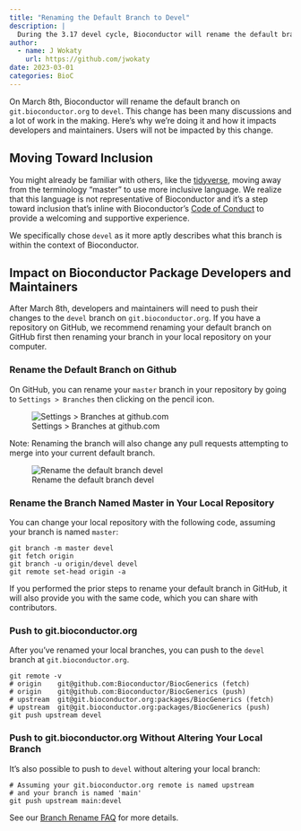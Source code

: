 ```yaml
---
title: "Renaming the Default Branch to Devel"
description: |
  During the 3.17 devel cycle, Bioconductor will rename the default branch devel.
author:
  - name: J Wokaty
    url: https://github.com/jwokaty
date: 2023-03-01
categories: BioC
---
```


On March 8th, Bioconductor will rename the default branch on
`git.bioconductor.org` to `devel`. This change has been many discussions and a
lot of work in the making. Here's why we're doing it and how it impacts
developers and maintainers. Users will not be impacted by this change.

## Moving Toward Inclusion

You might already be familiar with others, like the
[tidyverse](https://www.tidyverse.org/blog/2021/10/renaming-default-branch/),
moving away from the terminology "master" to use more inclusive language. We
realize that this language is not representative of Bioconductor and it's a
step toward inclusion that's inline with Bioconductor's
[Code of Conduct](https://www.bioconductor.org/about/code-of-conduct/)
to provide a welcoming and supportive experience.

We specifically chose `devel` as it more aptly describes what this branch is
within the context of Bioconductor.

## Impact on Bioconductor Package Developers and Maintainers

After March 8th, developers and maintainers will need to push their changes to
the `devel` branch on `git.bioconductor.org`. If you have a repository on
GitHub, we recommend renaming your default branch on GitHub first then renaming
your branch in your local repository on your computer.

### Rename the Default Branch on Github

On GitHub, you can rename your `master` branch in your repository by going to
`Settings > Branches` then clicking on the pencil icon.

![Settings > Branches at github.com](default_branch.png)

Note: Renaming the branch will also change any pull requests attempting to
merge into your current default branch.

![Rename the default branch devel](rename_branch.png)

### Rename the Branch Named Master in Your Local Repository

You can change your local repository with the following code, assuming your
branch is named `master`:

```
git branch -m master devel
git fetch origin
git branch -u origin/devel devel
git remote set-head origin -a
```

If you performed the prior steps to rename your default branch in GitHub, it
will also provide you with the same code, which you can share with contributors.

### Push to git.bioconductor.org

After you've renamed your local branches, you can push to the `devel` branch
at `git.bioconductor.org`.

```
git remote -v
# origin    git@github.com:Bioconductor/BiocGenerics (fetch)
# origin    git@github.com:Bioconductor/BiocGenerics (push)
# upstream  git@git.bioconductor.org:packages/BiocGenerics (fetch)
# upstream  git@git.bioconductor.org:packages/BiocGenerics (push)
git push upstream devel
```

### Push to git.bioconductor.org Without Altering Your Local Branch

It's also possible to push to `devel` without altering your local
branch:

```
# Assuming your git.bioconductor.org remote is named upstream
# and your branch is named 'main'
git push upstream main:devel
```

See our [Branch Rename FAQ](https://contributions.bioconductor.org/branch-rename-faqs.html)
for more details.
